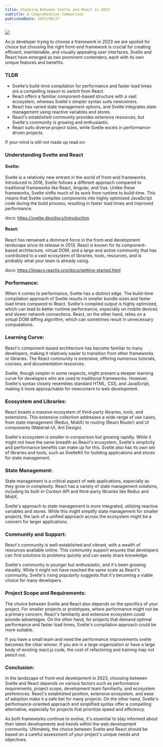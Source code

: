```yaml
---
title: Choosing Between Svelte and React in 2023
subtitle: A Comprehensive Comparison
publishedDate: 2023/08/27
---
```


<img className="rounded-xl w-full mb-4" src="/25+The+Punch.png" />

As js developer trying to choose a framework in 2023 we are spoiled for choice but choosing the right front-end framework is crucial for creating efficient, maintainable, and visually appealing user interfaces. Svelte and React have emerged as two prominent contenders, each with its own unique features and benefits.

### TLDR
- Svelte's build-time compilation for performance and faster load times are a compelling reason to switch from React. 
- React offers a familiar component-based structure with a vast ecosystem, whereas Svelte's simpler syntax suits newcomers. 
- React has varied state management options, and Svelte integrates state management using reactive variables and stores. 
- React's established community provides extensive resources, but Svelte's community is growing and enthusiastic. 
- React suits diverse project sizes, while Svelte excels in performance-driven projects.

If your mind is still not made up read on:

### Understanding Svelte and React

#### Svelte:
Svelte is a relatively new entrant in the world of front-end frameworks. Introduced in 2016, Svelte follows a different approach compared to traditional frameworks like React, Angular, and Vue. Unlike these frameworks, Svelte shifts much of its work from runtime to build-time. This means that Svelte compiles components into highly optimized JavaScript code during the build process, resulting in faster load times and improved performance.

docs: https://svelte.dev/docs/introduction

#### React:
React has remained a dominant force in the front-end development landscape since its release in 2013. React is known for its component-based architecture, virtual DOM, and a large and active community that has contributed to a vast ecosystem of libraries, tools, resources, and is probably what your team is already using.

docs: https://legacy.reactjs.org/docs/getting-started.html

### Performance:

When it comes to performance, Svelte has a distinct edge. The build-time compilation approach of Svelte results in smaller bundle sizes and faster load times compared to React. Svelte's compiled output is highly optimized, which can lead to better runtime performance, especially on mobile devices and slower network connections. React, on the other hand, relies on a virtual DOM diffing algorithm, which can sometimes result in unnecessary computations.

### Learning Curve:

React's component-based architecture has become familiar to many developers, making it relatively easier to transition from other frameworks or libraries. The React community is extensive, offering numerous tutorials, courses, and documentation resources.

Svelte, though simpler in some respects, might present a steeper learning curve for developers who are used to traditional frameworks. However, Svelte's syntax closely resembles standard HTML, CSS, and JavaScript, making it more approachable for newcomers to web development.

### Ecosystem and Libraries:

React boasts a massive ecosystem of third-party libraries, tools, and extensions. This extensive collection addresses a wide range of use cases, from state management (Redux, MobX) to routing (React Router) and UI components (Material-UI, Ant Design).

Svelte's ecosystem is smaller in comparison but growing rapidly. While it might not have the same breadth as React's ecosystem, Svelte's simplicity and performance benefits can make up for this. Svelte also has its own set of libraries and tools, such as SvelteKit for building applications and stores for state management.

### State Management:

State management is a critical aspect of web applications, especially as they grow in complexity. React has a variety of state management solutions, including its built-in Context API and third-party libraries like Redux and MobX.

Svelte's approach to state management is more integrated, utilizing reactive variables and stores. While this might simplify state management for smaller projects, the lack of a unified approach across the ecosystem might be a concern for larger applications.

### Community and Support:

React's community is well-established and vibrant, with a wealth of resources available online. This community support ensures that developers can find solutions to problems quickly and can easily share knowledge.

Svelte's community is younger but enthusiastic, and it's been growing steadily. While it might not have reached the same scale as React's community, Svelte's rising popularity suggests that it's becoming a viable choice for many developers.

### Project Scope and Requirements:

The choice between Svelte and React also depends on the specifics of your project. For smaller projects or prototypes, where performance might not be a primary concern, React's familiarity and extensive ecosystem could provide advantages. On the other hand, for projects that demand optimal performance and faster load times, Svelte's compilation approach could be more suitable.

If you have a small team and need the performance improvements svelte becomes the clear winner. If you are in a large organization or have a large body of existing react.js code, the cost of refactoring and training may not pencil out.

### Conclusion:

In the landscape of front-end development in 2023, choosing between Svelte and React depends on various factors such as performance requirements, project scope, development team familiarity, and ecosystem preferences. React's established position, extensive ecosystem, and ease of adoption make it a safe bet for many projects. On the other hand, Svelte's performance-oriented approach and simplified syntax offer a compelling alternative, especially for projects that prioritize speed and efficiency.

As both frameworks continue to evolve, it's essential to stay informed about their latest developments and trends within the web development community. Ultimately, the choice between Svelte and React should be based on a careful assessment of your project's unique needs and objectives.